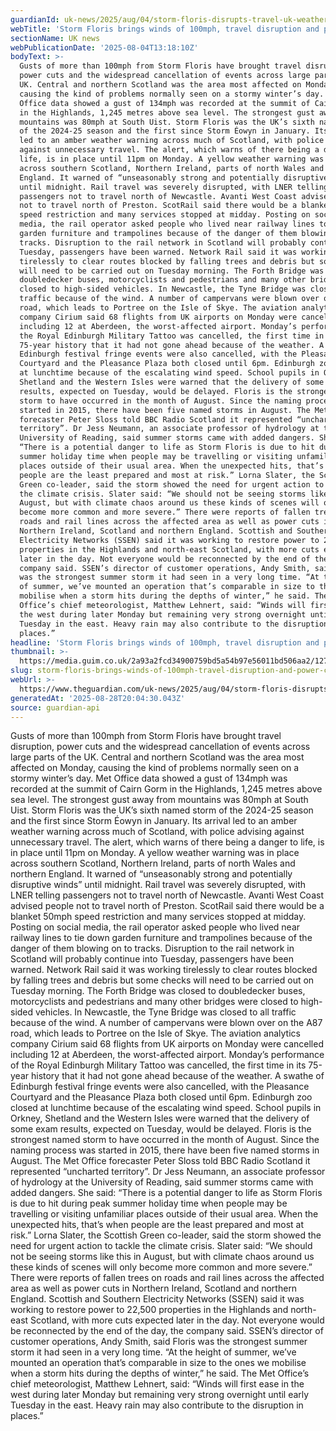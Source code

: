 ```yaml
---
guardianId: uk-news/2025/aug/04/storm-floris-disrupts-travel-uk-weather-warning-winds
webTitle: 'Storm Floris brings winds of 100mph, travel disruption and power cuts to UK'
sectionName: UK news
webPublicationDate: '2025-08-04T13:18:10Z'
bodyText: >-
  Gusts of more than 100mph from Storm Floris have brought travel disruption,
  power cuts and the widespread cancellation of events across large parts of the
  UK. Central and northern Scotland was the area most affected on Monday,
  causing the kind of problems normally seen on a stormy winter’s day. Met
  Office data showed a gust of 134mph was recorded at the summit of Cairn Gorm
  in the Highlands, 1,245 metres above sea level. The strongest gust away from
  mountains was 80mph at South Uist. Storm Floris was the UK’s sixth named storm
  of the 2024-25 season and the first since Storm Éowyn in January. Its arrival
  led to an amber weather warning across much of Scotland, with police advising
  against unnecessary travel. The alert, which warns of there being a danger to
  life, is in place until 11pm on Monday. A yellow weather warning was in place
  across southern Scotland, Northern Ireland, parts of north Wales and northern
  England. It warned of “unseasonably strong and potentially disruptive winds”
  until midnight. Rail travel was severely disrupted, with LNER telling
  passengers not to travel north of Newcastle. Avanti West Coast advised people
  not to travel north of Preston. ScotRail said there would be a blanket 50mph
  speed restriction and many services stopped at midday. Posting on social
  media, the rail operator asked people who lived near railway lines to tie down
  garden furniture and trampolines because of the danger of them blowing on to
  tracks. Disruption to the rail network in Scotland will probably continue into
  Tuesday, passengers have been warned. Network Rail said it was working
  tirelessly to clear routes blocked by falling trees and debris but some checks
  will need to be carried out on Tuesday morning. The Forth Bridge was closed to
  doubledecker buses, motorcyclists and pedestrians and many other bridges were
  closed to high-sided vehicles. In Newcastle, the Tyne Bridge was closed to all
  traffic because of the wind. A number of campervans were blown over on the A87
  road, which leads to Portree on the Isle of Skye. The aviation analytics
  company Cirium said 68 flights from UK airports on Monday were cancelled
  including 12 at Aberdeen, the worst-affected airport. Monday’s performance of
  the Royal Edinburgh Military Tattoo was cancelled, the first time in its
  75-year history that it had not gone ahead because of the weather. A swathe of
  Edinburgh festival fringe events were also cancelled, with the Pleasance
  Courtyard and the Pleasance Plaza both closed until 6pm. Edinburgh zoo closed
  at lunchtime because of the escalating wind speed. School pupils in Orkney,
  Shetland and the Western Isles were warned that the delivery of some exam
  results, expected on Tuesday, would be delayed. Floris is the strongest named
  storm to have occurred in the month of August. Since the naming process was
  started in 2015, there have been five named storms in August. The Met Office
  forecaster Peter Sloss told BBC Radio Scotland it represented “uncharted
  territory”. Dr Jess Neumann, an associate professor of hydrology at the
  University of Reading, said summer storms came with added dangers. She said:
  “There is a potential danger to life as Storm Floris is due to hit during peak
  summer holiday time when people may be travelling or visiting unfamiliar
  places outside of their usual area. When the unexpected hits, that’s when
  people are the least prepared and most at risk.” Lorna Slater, the Scottish
  Green co-leader, said the storm showed the need for urgent action to tackle
  the climate crisis. Slater said: “We should not be seeing storms like this in
  August, but with climate chaos around us these kinds of scenes will only
  become more common and more severe.” There were reports of fallen trees on
  roads and rail lines across the affected area as well as power cuts in
  Northern Ireland, Scotland and northern England. Scottish and Southern
  Electricity Networks (SSEN) said it was working to restore power to 22,500
  properties in the Highlands and north-east Scotland, with more cuts expected
  later in the day. Not everyone would be reconnected by the end of the day, the
  company said. SSEN’s director of customer operations, Andy Smith, said Floris
  was the strongest summer storm it had seen in a very long time. “At the height
  of summer, we’ve mounted an operation that’s comparable in size to the ones we
  mobilise when a storm hits during the depths of winter,” he said. The Met
  Office’s chief meteorologist, Matthew Lehnert, said: “Winds will first ease in
  the west during later Monday but remaining very strong overnight until early
  Tuesday in the east. Heavy rain may also contribute to the disruption in
  places.”
headline: 'Storm Floris brings winds of 100mph, travel disruption and power cuts to UK'
thumbnail: >-
  https://media.guim.co.uk/2a93a2fcd34900759bd5a54b97e56011bd506aa2/127_0_2780_2224/500.jpg
slug: storm-floris-brings-winds-of-100mph-travel-disruption-and-power-cuts-to-uk
webUrl: >-
  https://www.theguardian.com/uk-news/2025/aug/04/storm-floris-disrupts-travel-uk-weather-warning-winds
generatedAt: '2025-08-28T20:04:30.043Z'
source: guardian-api
---
```

Gusts of more than 100mph from Storm Floris have brought travel disruption, power cuts and the widespread cancellation of events across large parts of the UK. Central and northern Scotland was the area most affected on Monday, causing the kind of problems normally seen on a stormy winter’s day. Met Office data showed a gust of 134mph was recorded at the summit of Cairn Gorm in the Highlands, 1,245 metres above sea level. The strongest gust away from mountains was 80mph at South Uist. Storm Floris was the UK’s sixth named storm of the 2024-25 season and the first since Storm Éowyn in January. Its arrival led to an amber weather warning across much of Scotland, with police advising against unnecessary travel. The alert, which warns of there being a danger to life, is in place until 11pm on Monday. A yellow weather warning was in place across southern Scotland, Northern Ireland, parts of north Wales and northern England. It warned of “unseasonably strong and potentially disruptive winds” until midnight. Rail travel was severely disrupted, with LNER telling passengers not to travel north of Newcastle. Avanti West Coast advised people not to travel north of Preston. ScotRail said there would be a blanket 50mph speed restriction and many services stopped at midday. Posting on social media, the rail operator asked people who lived near railway lines to tie down garden furniture and trampolines because of the danger of them blowing on to tracks. Disruption to the rail network in Scotland will probably continue into Tuesday, passengers have been warned. Network Rail said it was working tirelessly to clear routes blocked by falling trees and debris but some checks will need to be carried out on Tuesday morning. The Forth Bridge was closed to doubledecker buses, motorcyclists and pedestrians and many other bridges were closed to high-sided vehicles. In Newcastle, the Tyne Bridge was closed to all traffic because of the wind. A number of campervans were blown over on the A87 road, which leads to Portree on the Isle of Skye. The aviation analytics company Cirium said 68 flights from UK airports on Monday were cancelled including 12 at Aberdeen, the worst-affected airport. Monday’s performance of the Royal Edinburgh Military Tattoo was cancelled, the first time in its 75-year history that it had not gone ahead because of the weather. A swathe of Edinburgh festival fringe events were also cancelled, with the Pleasance Courtyard and the Pleasance Plaza both closed until 6pm. Edinburgh zoo closed at lunchtime because of the escalating wind speed. School pupils in Orkney, Shetland and the Western Isles were warned that the delivery of some exam results, expected on Tuesday, would be delayed. Floris is the strongest named storm to have occurred in the month of August. Since the naming process was started in 2015, there have been five named storms in August. The Met Office forecaster Peter Sloss told BBC Radio Scotland it represented “uncharted territory”. Dr Jess Neumann, an associate professor of hydrology at the University of Reading, said summer storms came with added dangers. She said: “There is a potential danger to life as Storm Floris is due to hit during peak summer holiday time when people may be travelling or visiting unfamiliar places outside of their usual area. When the unexpected hits, that’s when people are the least prepared and most at risk.” Lorna Slater, the Scottish Green co-leader, said the storm showed the need for urgent action to tackle the climate crisis. Slater said: “We should not be seeing storms like this in August, but with climate chaos around us these kinds of scenes will only become more common and more severe.” There were reports of fallen trees on roads and rail lines across the affected area as well as power cuts in Northern Ireland, Scotland and northern England. Scottish and Southern Electricity Networks (SSEN) said it was working to restore power to 22,500 properties in the Highlands and north-east Scotland, with more cuts expected later in the day. Not everyone would be reconnected by the end of the day, the company said. SSEN’s director of customer operations, Andy Smith, said Floris was the strongest summer storm it had seen in a very long time. “At the height of summer, we’ve mounted an operation that’s comparable in size to the ones we mobilise when a storm hits during the depths of winter,” he said. The Met Office’s chief meteorologist, Matthew Lehnert, said: “Winds will first ease in the west during later Monday but remaining very strong overnight until early Tuesday in the east. Heavy rain may also contribute to the disruption in places.”
